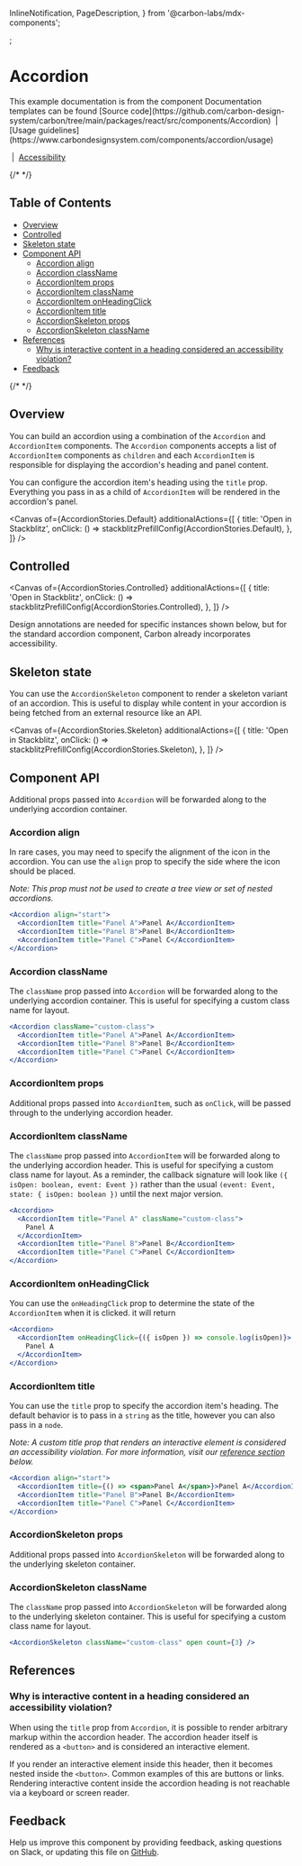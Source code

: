   InlineNotification,
  PageDescription,
} from '@carbon-labs/mdx-components';

<Meta isTemplate />;

# Accordion

<InlineNotification kind="info">
  This example documentation is from the component Documentation templates can
  be found
</InlineNotification>
[Source
code](https://github.com/carbon-design-system/carbon/tree/main/packages/react/src/components/Accordion)
&nbsp;|&nbsp; [Usage
guidelines](https://www.carbondesignsystem.com/components/accordion/usage)

&nbsp;|&nbsp;
[Accessibility](https://www.carbondesignsystem.com/components/accordion/accessibility)

{/* <!-- START doctoc generated TOC please keep comment here to allow auto update --> <!-- DON'T EDIT THIS SECTION, INSTEAD RE-RUN doctoc TO UPDATE --> */}

## Table of Contents

- [Overview](#overview)
- [Controlled](#controlled)
- [Skeleton state](#skeleton-state)
- [Component API](#component-api)
  - [Accordion align](#accordion-align)
  - [Accordion className](#accordion-classname)
  - [AccordionItem props](#accordionitem-props)
  - [AccordionItem className](#accordionitem-classname)
  - [AccordionItem onHeadingClick](#accordionitem-onheadingclick)
  - [AccordionItem title](#accordionitem-title)
  - [AccordionSkeleton props](#accordionskeleton-props)
  - [AccordionSkeleton className](#accordionskeleton-classname)
- [References](#references)
  - [Why is interactive content in a heading considered an accessibility violation?](#why-is-interactive-content-in-a-heading-considered-an-accessibility-violation)
- [Feedback](#feedback)

{/* <!-- END doctoc generated TOC please keep comment here to allow auto update --> */}

## Overview

You can build an accordion using a combination of the `Accordion` and
`AccordionItem` components. The `Accordion` components accepts a list of
`AccordionItem` components as `children` and each `AccordionItem` is responsible
for displaying the accordion's heading and panel content.

You can configure the accordion item's heading using the `title` prop.
Everything you pass in as a child of `AccordionItem` will be rendered in the
accordion's panel.

<Canvas
  of={AccordionStories.Default}
  additionalActions={[
    {
      title: 'Open in Stackblitz',
      onClick: () => stackblitzPrefillConfig(AccordionStories.Default),
    },
  ]}
/>

## Controlled

<Canvas
  of={AccordionStories.Controlled}
  additionalActions={[
    {
      title: 'Open in Stackblitz',
      onClick: () => stackblitzPrefillConfig(AccordionStories.Controlled),
    },
  ]}
/>

<PageDescription>

Design annotations are needed for specific instances shown below, but for the
standard accordion component, Carbon already incorporates accessibility.

</PageDescription>

## Skeleton state

You can use the `AccordionSkeleton` component to render a skeleton variant of an
accordion. This is useful to display while content in your accordion is being
fetched from an external resource like an API.

<Canvas
  of={AccordionStories.Skeleton}
  additionalActions={[
    {
      title: 'Open in Stackblitz',
      onClick: () => stackblitzPrefillConfig(AccordionStories.Skeleton),
    },
  ]}
/>

## Component API

<ArgTypes />

Additional props passed into `Accordion` will be forwarded along to the
underlying accordion container.

### Accordion align

In rare cases, you may need to specify the alignment of the icon in the
accordion. You can use the `align` prop to specify the side where the icon
should be placed.

_Note: This prop must not be used to create a tree view or set of nested
accordions._

```jsx
<Accordion align="start">
  <AccordionItem title="Panel A">Panel A</AccordionItem>
  <AccordionItem title="Panel B">Panel B</AccordionItem>
  <AccordionItem title="Panel C">Panel C</AccordionItem>
</Accordion>
```

### Accordion className

The `className` prop passed into `Accordion` will be forwarded along to the
underlying accordion container. This is useful for specifying a custom class
name for layout.

```jsx
<Accordion className="custom-class">
  <AccordionItem title="Panel A">Panel A</AccordionItem>
  <AccordionItem title="Panel B">Panel B</AccordionItem>
  <AccordionItem title="Panel C">Panel C</AccordionItem>
</Accordion>
```

### AccordionItem props

Additional props passed into `AccordionItem`, such as `onClick`, will be passed
through to the underlying accordion header.

### AccordionItem className

The `className` prop passed into `AccordionItem` will be forwarded along to the
underlying accordion header. This is useful for specifying a custom class name
for layout. As a reminder, the callback signature will look like
`({ isOpen: boolean, event: Event })` rather than the usual
`(event: Event, state: { isOpen: boolean })` until the next major version.

```jsx
<Accordion>
  <AccordionItem title="Panel A" className="custom-class">
    Panel A
  </AccordionItem>
  <AccordionItem title="Panel B">Panel B</AccordionItem>
  <AccordionItem title="Panel C">Panel C</AccordionItem>
</Accordion>
```

### AccordionItem onHeadingClick

You can use the `onHeadingClick` prop to determine the state of the
`AccordionItem` when it is clicked. it will return

```jsx
<Accordion>
  <AccordionItem onHeadingClick={({ isOpen }) => console.log(isOpen)}>
    Panel A
  </AccordionItem>
</Accordion>
```

### AccordionItem title

You can use the `title` prop to specify the accordion item's heading. The
default behavior is to pass in a `string` as the title, however you can also
pass in a `node`.

_Note: A custom title prop that renders an interactive element is considered an
accessibility violation. For more information, visit our
[reference section](#why-is-interactive-content-in-a-heading-considered-an-accessibility-violation)
below._

```jsx
<Accordion align="start">
  <AccordionItem title={() => <span>Panel A</span>}>Panel A</AccordionItem>
  <AccordionItem title="Panel B">Panel B</AccordionItem>
  <AccordionItem title="Panel C">Panel C</AccordionItem>
</Accordion>
```

### AccordionSkeleton props

Additional props passed into `AccordionSkeleton` will be forwarded along to the
underlying skeleton container.

### AccordionSkeleton className

The `className` prop passed into `AccordionSkeleton` will be forwarded along to
the underlying skeleton container. This is useful for specifying a custom class
name for layout.

```jsx
<AccordionSkeleton className="custom-class" open count={3} />
```

## References

### Why is interactive content in a heading considered an accessibility violation?

When using the `title` prop from `Accordion`, it is possible to render arbitrary
markup within the accordion header. The accordion header itself is rendered as a
`<button>` and is considered an interactive element.

If you render an interactive element inside this header, then it becomes nested
inside the `<button>`. Common examples of this are buttons or links. Rendering
interactive content inside the accordion heading is not reachable via a keyboard
or screen reader.

## Feedback

Help us improve this component by providing feedback, asking questions on Slack,
or updating this file on
[GitHub](https://github.com/carbon-design-system/carbon/edit/main/packages/react/src/components/Accordion/Accordion.mdx).
